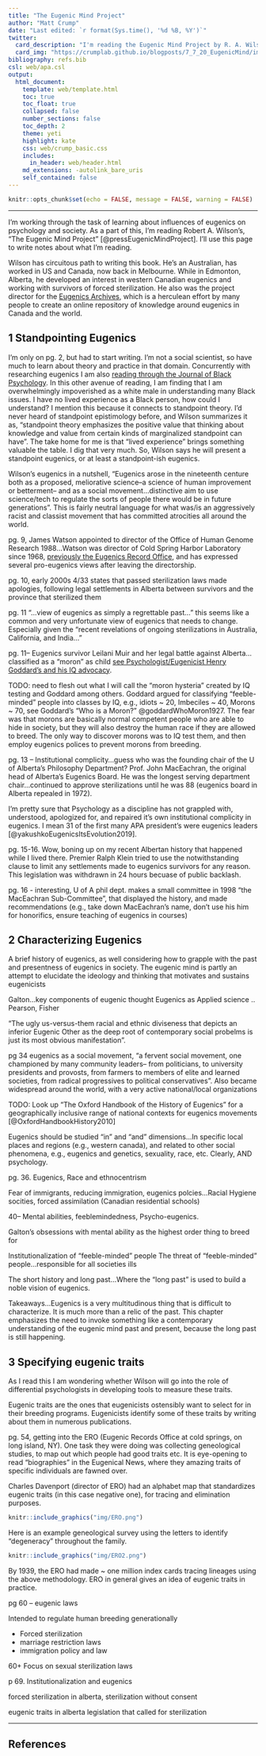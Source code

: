 ```yaml
---
title: "The Eugenic Mind Project"
author: "Matt Crump"
date: "Last edited: `r format(Sys.time(), '%d %B, %Y')`"
twitter:
  card_description: "I'm reading the Eugenic Mind Project by R. A. Wilson, and writing about it here."
  card_img: "https://crumplab.github.io/blogposts/7_7_20_EugenicMind/img/EM.jpg"
bibliography: refs.bib
csl: web/apa.csl
output: 
  html_document:
    template: web/template.html
    toc: true
    toc_float: true
    collapsed: false
    number_sections: false
    toc_depth: 2
    theme: yeti
    highlight: kate
    css: web/crump_basic.css
    includes:
      in_header: web/header.html
    md_extensions: -autolink_bare_uris
    self_contained: false
---
```


```r
knitr::opts_chunk$set(echo = FALSE, message = FALSE, warning = FALSE)
```

---

I'm working through the task of learning about influences of eugenics on psychology and society. As a part of this, I'm reading Robert A. Wilson's, "The Eugenic Mind Project" [@pressEugenicMindProject]. I'll use this page to write notes about what I'm reading.

Wilson has circuitous path to writing this book. He's an Australian, has worked in US and Canada, now back in Melbourne. While in Edmonton, Alberta, he developed an interest in western Canadian eugenics and working with survivors of forced sterilization. He also was the project director for the [Eugenics Archives](http://eugenicsarchive.ca), which is a herculean effort by many people to create an online repository of knowledge around eugenics in Canada and the world.

## 1 Standpointing Eugenics

I'm only on pg. 2, but had to start writing. I'm not a social scientist, so have much to learn about theory and practice in that domain. Concurrently with researching eugenics I am also [reading through the Journal of Black Psychology](https://crumplab.github.io/blogposts/7_2_20_JBP/7_2_20_JBP.html). In this other avenue of reading, I am finding that I am overwhelmingly impoverished as a white male in understanding many Black issues. I have no lived experience as a Black person, how could I understand? I mention this because it connects to standpoint theory. I'd never heard of standpoint epistimology before, and Wilson summarizes it as, "standpoint theory emphasizes the positive value that thinking about knowledge and value from certain kinds of marginalized standpoint can have". The take home for me is that "lived experience" brings something valuable the table. I dig that very much. So, Wilson says he will present a standpoint eugenics, or at least a standpoint-ish eugenics. 

Wilson's eugenics in a nutshell, "Eugenics arose in the nineteenth centure both as a proposed, meliorative science--a science of human improvement or betterment-- and as a social movement...distinctive aim to use science/tech to regulate the sorts of people there would be in future generations". This is fairly neutral language for what was/is an aggressively racist and classist movement that has committed atrocities all around the world.

pg. 9, James Watson appointed to director of the Office of Human Genome Research 1988...Watson was director of Cold Spring Harbor Laboratory since 1968, [previously the Eugenics Record Office](https://en.wikipedia.org/wiki/Eugenics_Record_Office), and has expressed several pro-eugenics views after leaving the directorship.

pg. 10, early 2000s 4/33 states that passed sterilization laws made apologies, following legal settlements in Alberta between survivors and the province that sterilized them

pg. 11 "...view of eugenics as simply a regrettable past..." this seems like a common and very unfortunate view of eugenics that needs to change. Especially given the "recent revelations of ongoing sterilizations in Australia, California, and India..."

pg. 11-- Eugenics survivor Leilani Muir and her legal battle against Alberta...classified as a "moron" as child [see Psychologist/Eugenicist Henry Goddard's and his IQ advocacy](https://en.wikipedia.org/wiki/Henry_H._Goddard).

TODO: need to flesh out what I will call the "moron hysteria" created by IQ testing and Goddard among others. Goddard argued for classifying "feeble-minded" people into classes by IQ, e.g., idiots ~ 20, Imbeciles ~ 40, Morons ~ 70, see Goddard's "Who is a Moron?" @goddardWhoMoron1927. The fear was that morons are basically normal competent people who are able to hide in society, but they will also destroy the human race if they are allowed to breed. The only way to discover morons was to IQ test them, and then employ eugenics polices to prevent morons from breeding.

pg. 13 -- Institutional complicity...guess who was the founding chair of the U of Alberta's Philosophy Department? Prof. John MacEachran, the original head of Alberta's Eugenics Board. He was the longest serving department chair...continued to approve sterilizations until he was 88 (eugenics board in Alberta repealed in 1972).

I'm pretty sure that Psychology as a discipline has not grappled with, understood, apologized for, and repaired it's own institutional complicity in eugenics. I mean 31 of the first many APA president's were eugenics leaders [@yakushkoEugenicsItsEvolution2019].

pg. 15-16. Wow, boning up on my recent Albertan history that happened while I lived there. Premier Ralph Klein tried to use the notwithstanding clause to limit any settlements made to eugenics survivors for any reason. This legislation was withdrawn in 24 hours becuase of public backlash.

pg. 16 - interesting, U of A phil dept. makes a small committee in 1998 "the MacEachran Sub-Committee", that displayed the history, and made recommendations (e.g., take down MacEachran's name, don't use his him for honorifics, ensure teaching of eugenics in courses)

## 2 Characterizing Eugenics

A brief history of eugenics, as well considering how to grapple with the past and presentness of eugenics in society. The eugenic mind is partly an attempt to elucidate the ideology and thinking that motivates and sustains eugenicists

Galton...key components of eugenic thought
Eugenics as Applied science .. Pearson, Fisher

"The ugly us-versus-them racial and ethnic diviseness that depicts an inferior Eugenic Other as the deep root of contemporary social probelms is just its most obvious manifestation".

pg 34 eugenics as a social movement, "a fervent social movement, one championed by many community leaders-- from politicians, to university presidents and provosts, from farmers to members of elite and learned societies, from radical progressives to political conservatives". Also became widespread around the world, with a very active national/local organizations

TODO: Look up "The Oxford Handbook of the History of Eugenics" for a geographically inclusive range of national contexts for eugenics movements [@OxfordHandbookHistory2010]

Eugenics should be studied "in" and "and" dimensions...In specific local places and regions (e.g., western canada), and related to other social phenomena, e.g., eugenics and genetics, sexuality, race, etc. Clearly, AND psychology.

pg. 36. Eugenics, Race and ethnocentrism

Fear of immigrants, reducing immigration, eugenics polcies...Racial Hygiene socities, forced assimilation (Canadian residential schools)

40-- Mental abilities, feeblemindedness, Psycho-eugenics.

Galton's obsessions with mental ability as the highest order thing to breed for

Institutionalization of "feeble-minded" people
The threat of "feeble-minded" people...responsible for all societies ills

The short history and long past...Where the "long past" is used to build a noble vision of eugenics.

Takeaways...Eugenics is a very multitudinous thing that is difficult to characterize. It is much more than a relic of the past. This chapter emphasizes the need to invoke something like a contemporary understanding of the eugenic mind past and present, because the long past is still happening.

## 3 Specifying eugenic traits

As I read this I am wondering whether Wilson will go into the role of differential psychologists in developing tools to measure these traits.

Eugenic traits are the ones that eugenicists ostensibly want to select for in their breeding programs. Eugenicists identify some of these traits by writing about them in numerous publications. 

pg. 54, getting into the ERO (Eugenic Records Office at cold springs, on long island, NY). One task they were doing was collecting geneological studies, to map out which people had good traits etc. It is eye-opening to read "biographies" in the Eugenical News, where they amazing traits of specific individuals are fawned over.

Charles Davenport (director of ERO) had an alphabet map that standardizes eugenic traits (in this case negative one), for tracing and elimination purposes.

```r
knitr::include_graphics("img/ERO.png")
```

Here is an example geneological survey using the letters to identify "degeneracy" throughout the family.

```r
knitr::include_graphics("img/ERO2.png")
```

By 1939, the ERO had made ~ one million index cards tracing lineages using the above methodology. ERO in general gives an idea of eugenic traits in practice.

pg 60 -- eugenic laws

Intended to regulate human breeding generationally 

- Forced sterilization
- marriage restriction laws
- immigration policy and law

 60+ Focus on sexual sterilization laws
 
p 69. Institutionalization and eugenics

forced sterilization in alberta, sterilization without consent

eugenic traits in alberta legislation that called for sterilization












---




## References




